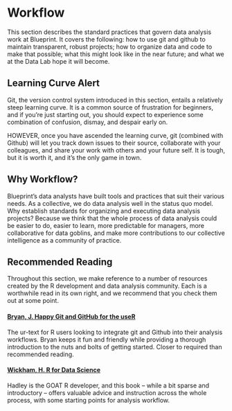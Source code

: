 # Workflow

This section describes the standard practices that govern data analysis work at Blueprint. It covers the following: how to use git and github to maintain transparent, robust projects; how to organize data and code to make that possible; what this might look like in the near future; and what we at the Data Lab hope it will become. 

:::{.callout-warning}
## Learning Curve Alert

Git, the version control system introduced in this section, entails a relatively steep learning curve. It is a common source of frustration for beginners, and if you're just starting out, you should expect to experience some combination of confusion, dismay, and despair early on. 

HOWEVER, once you have ascended the learning curve, git (combined with Github) will let you track down issues to their source, collaborate with your colleagues, and share your work with others and your future self. It is tough, but it is worth it, and it's the only game in town.
:::

## Why Workflow?

Blueprint's data analysts have built tools and practices that suit their various needs. As a collective, we do data analysis well in the status quo model. Why establish standards for organizing and executing data analysis projects? Because we think that the whole process of data analysis could be easier to do, easier to learn, more predictable for managers, more collaborative for data goblins, and make more contributions to our collective intelligence as a community of practice. 

## Recommended Reading

Throughout this section, we make reference to a number of resources created by the R development and data analysis community. Each is a worthwhile read in its own right, and we recommend that you check them out at some point. 

#### [Bryan, J. Happy Git and GitHub for the useR](https://happygitwithr.com/)

The ur-text for R users looking to integrate git and Github into their analysis workflows. Bryan keeps it fun and friendly while providing a thorough introduction to the nuts and bolts of getting started. Closer to required than recommended reading. 

#### [Wickham, H. R for Data Science](https://r4ds.had.co.nz/workflow-projects.html)

Hadley is the GOAT R developer, and this book -- while a bit sparse and introductory -- offers valuable advice and instruction across the whole process, with some starting points for analysis workflow. 



